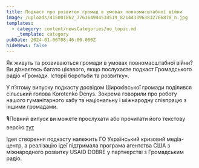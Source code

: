 ```yaml
---
title: Подкаст про розвиток громад в умовах повномасштабної війни
image: /uploads/415001862_776364944534519_8214433963832766878_n.jpg
templates:
  - category: content/newsCategories/no_topic.md
    _template: category
pubDate: 2024-01-06T08:46:00.000Z
hideNews: false
---
```


Як живуть та розвиваються громади в умовах повномасштабної війни? Ви дізнаєтесь багато цікавого, якщо послухаєте подкаст Громадського радіо «Громади. Історії боротьби та розвитку».

У п’ятому випуску подкасту досвідом Широківської громади поділився сільський голова Korotenko Denys. Зокрема говорили про роботу нашого гуманітарного хабу та національну і міжнародну співпрацю з іншими громадами.

🎙Повний випуск ви можете прослухати або прочитати його текстову версію [тут](<https://uacrisis.org/uk/gromady-5 >)

Ідея створення подкасту належить ГО Український кризовий медіа-центр, а реалізацію ідеї підтримала програма агентства США з міжнародного розвитку USAID DOBRE у партнерстві з Громадським радіо.
